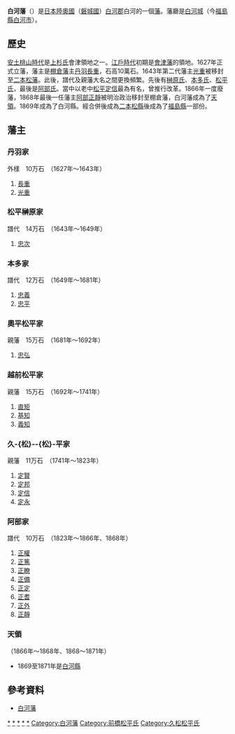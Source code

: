 '''白河藩'''（{{jpn|j=白河藩|hg=しらかわはん|rm=Shirakawa han|f=y}}）是[[日本|日本]][[陸奧國|陸奧國]]（[[磐城國|磐城國]]）[[白河郡|白河郡]]白河的一個[[藩_(日本)|藩]]。藩廳是[[白河城|白河城]]（今[[福島縣|福島縣]][[白河市|白河市]]）。

==歷史==
[[安土桃山時代|安土桃山時代]]是[[上杉氏|上杉氏]]會津領地之一。[[江戶時代|江戶時代]]初期是[[會津藩|會津藩]]的領地。1627年正式立藩，藩主是[[棚倉藩|棚倉藩]]主[[丹羽長重|丹羽長重]]，石高10萬石。1643年第二代藩主[[丹羽光重|光重]]被移封至[[二本松藩|二本松藩]]。此後，譜代及親藩大名之間更換頻繁。先後有[[榊原氏|榊原氏]]、[[本多氏|本多氏]]、[[松平氏|松平氏]]，最後是[[阿部氏|阿部氏]]。當中以老中[[松平定信|松平定信]]最為有名，曾推行改革。1866年一度廢藩，1868年最後一任藩主[[阿部正靜|阿部正靜]]被明治政治移封至棚倉藩，白河藩成為了[[天領|天領]]。1869年成為了白河縣。經合併後成為[[二本松縣|二本松縣]]後成為了[[福島縣|福島縣]]一部份。

==藩主==
===丹羽家===
外樣　10万石　（1627年～1643年）
#[[丹羽長重|長重]]
#[[丹羽光重|光重]]

===松平榊原家===
譜代　14万石　（1643年～1649年）
#[[榊原忠次|忠次]]

===本多家===
譜代　12万石　（1649年～1681年）　　
#[[本多忠義|忠義]]
#[[本多忠平|忠平]]

===奧平松平家===
親藩　15万石　（1681年～1692年）
#[[松平忠弘|忠弘]]

===越前松平家===
親藩　15万石　（1692年～1741年）
#[[松平直矩|直矩]] 
#[[松平基知|基知]]
#[[松平義知|義知]]

===久-{松}--{松}-平家===
親藩　11万石　（1741年～1823年）
#[[松平定賢|定賢]] 
#[[松平定邦|定邦]]
#[[松平定信|定信]]
#[[松平定永|定永]]

===阿部家===
譜代　10万石　（1823年～1866年、1868年）
#[[阿部正權|正權]]
#[[阿部正篤|正篤]] 
#[[阿部正瞭|正瞭]]
#[[阿部正備|正備]]
#[[阿部正定|正定]]
#[[阿部正耆|正耆]]
#[[阿部正外|正外]]
#[[阿部正靜|正靜]]
===天領===
（1866年～1868年、1868～1871年）
*1869至1871年是[[白河縣|白河縣]]

==參考資料==
*[http://www.asahi-net.or.jp/~me4k-skri/han/mutudewa/shirakawa.html 白河藩] {{Wayback|url=http://www.asahi-net.or.jp/~me4k-skri/han/mutudewa/shirakawa.html |date=20160303210718 }}

{{DEFAULTSORT:Shirakawa-han}}
{{江戶時代的藩}}
[[Category:本多氏|*]]
[[Category:丹羽氏|*]]
[[Category:榊原氏|*]]
[[Category:奧平松平氏|*]]
[[Category:阿部氏|*]]
[[Category:白河藩|Category:白河藩]]
[[Category:前橋松平氏|Category:前橋松平氏]]
[[Category:久松松平氏|Category:久松松平氏]]